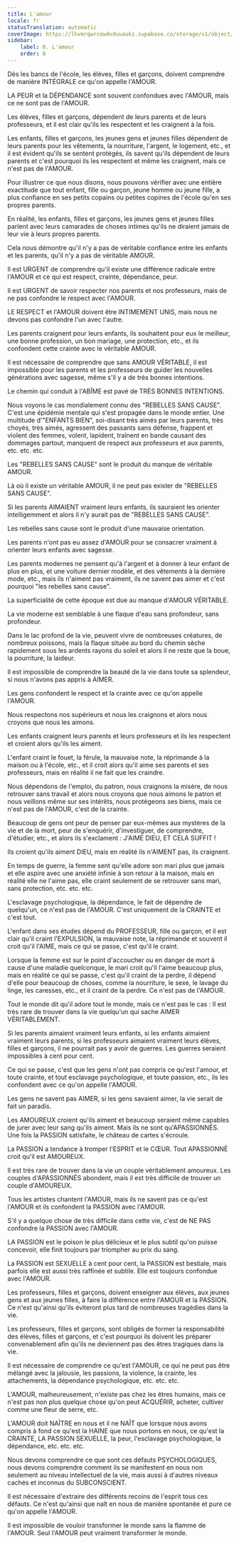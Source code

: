 ```yaml
---
title: L'amour
locale: fr
statusTranslation: automatic
coverImage: https://lhvmrqwrcowdvduuaukz.supabase.co/storage/v1/object/public/strapi-uploads/small_cover-educacion-fundamental.webp-2d51a7828a2b1309555be27f7e2a61a0.webp
sidebar:
    label: 8. L'amour
    order: 8
---
```

Dès les bancs de l'école, les élèves, filles et garçons, doivent comprendre de manière INTÉGRALE ce qu'on appelle l'AMOUR.

LA PEUR et la DÉPENDANCE sont souvent confondues avec l'AMOUR, mais ce ne sont pas de l'AMOUR.

Les élèves, filles et garçons, dépendent de leurs parents et de leurs professeurs, et il est clair qu'ils les respectent et les craignent à la fois.

Les enfants, filles et garçons, les jeunes gens et jeunes filles dépendent de leurs parents pour les vêtements, la nourriture, l'argent, le logement, etc., et il est évident qu'ils se sentent protégés, ils savent qu'ils dépendent de leurs parents et c'est pourquoi ils les respectent et même les craignent, mais ce n'est pas de l'AMOUR.

Pour illustrer ce que nous disons, nous pouvons vérifier avec une entière exactitude que tout enfant, fille ou garçon, jeune homme ou jeune fille, a plus confiance en ses petits copains ou petites copines de l'école qu'en ses propres parents.

En réalité, les enfants, filles et garçons, les jeunes gens et jeunes filles parlent avec leurs camarades de choses intimes qu'ils ne diraient jamais de leur vie à leurs propres parents.

Cela nous démontre qu'il n'y a pas de véritable confiance entre les enfants et les parents, qu'il n'y a pas de véritable AMOUR.

Il est URGENT de comprendre qu'il existe une différence radicale entre l'AMOUR et ce qui est respect, crainte, dépendance, peur.

Il est URGENT de savoir respecter nos parents et nos professeurs, mais de ne pas confondre le respect avec l'AMOUR.

LE RESPECT et l'AMOUR doivent être INTIMEMENT UNIS, mais nous ne devons pas confondre l'un avec l'autre.

Les parents craignent pour leurs enfants, ils souhaitent pour eux le meilleur, une bonne profession, un bon mariage, une protection, etc., et ils confondent cette crainte avec le véritable AMOUR.

Il est nécessaire de comprendre que sans AMOUR VÉRITABLE, il est impossible pour les parents et les professeurs de guider les nouvelles générations avec sagesse, même s'il y a de très bonnes intentions.

Le chemin qui conduit à l'ABÎME est pavé de TRÈS BONNES INTENTIONS.

Nous voyons le cas mondialement connu des "REBELLES SANS CAUSE". C'est une épidémie mentale qui s'est propagée dans le monde entier. Une multitude d'"ENFANTS BIEN", soi-disant très aimés par leurs parents, très choyés, très aimés, agressent des passants sans défense, frappent et violent des femmes, volent, lapident, traînent en bande causant des dommages partout, manquent de respect aux professeurs et aux parents, etc. etc. etc.

Les "REBELLES SANS CAUSE" sont le produit du manque de véritable AMOUR.

Là où il existe un véritable AMOUR, il ne peut pas exister de "REBELLES SANS CAUSE".

Si les parents AIMAIENT vraiment leurs enfants, ils sauraient les orienter intelligemment et alors il n'y aurait pas de "REBELLES SANS CAUSE".

Les rebelles sans cause sont le produit d'une mauvaise orientation.

Les parents n'ont pas eu assez d'AMOUR pour se consacrer vraiment à orienter leurs enfants avec sagesse.

Les parents modernes ne pensent qu'à l'argent et à donner à leur enfant de plus en plus, et une voiture dernier modèle, et des vêtements à la dernière mode, etc., mais ils n'aiment pas vraiment, ils ne savent pas aimer et c'est pourquoi "les rebelles sans cause".

La superficialité de cette époque est due au manque d'AMOUR VÉRITABLE.

La vie moderne est semblable à une flaque d'eau sans profondeur, sans profondeur.

Dans le lac profond de la vie, peuvent vivre de nombreuses créatures, de nombreux poissons, mais la flaque située au bord du chemin sèche rapidement sous les ardents rayons du soleil et alors il ne reste que la boue, la pourriture, la laideur.

Il est impossible de comprendre la beauté de la vie dans toute sa splendeur, si nous n'avons pas appris à AIMER.

Les gens confondent le respect et la crainte avec ce qu'on appelle l'AMOUR.

Nous respectons nos supérieurs et nous les craignons et alors nous croyons que nous les aimons.

Les enfants craignent leurs parents et leurs professeurs et ils les respectent et croient alors qu'ils les aiment.

L'enfant craint le fouet, la férule, la mauvaise note, la réprimande à la maison ou à l'école, etc., et il croit alors qu'il aime ses parents et ses professeurs, mais en réalité il ne fait que les craindre.

Nous dépendons de l'emploi, du patron, nous craignons la misère, de nous retrouver sans travail et alors nous croyons que nous aimons le patron et nous veillons même sur ses intérêts, nous protégeons ses biens, mais ce n'est pas de l'AMOUR, c'est de la crainte.

Beaucoup de gens ont peur de penser par eux-mêmes aux mystères de la vie et de la mort, peur de s'enquérir, d'investiguer, de comprendre, d'étudier, etc., et alors ils s'exclament : J'AIME DIEU, ET CELA SUFFIT !

Ils croient qu'ils aiment DIEU, mais en réalité ils n'AIMENT pas, ils craignent.

En temps de guerre, la femme sent qu'elle adore son mari plus que jamais et elle aspire avec une anxiété infinie à son retour à la maison, mais en réalité elle ne l'aime pas, elle craint seulement de se retrouver sans mari, sans protection, etc. etc. etc.

L'esclavage psychologique, la dépendance, le fait de dépendre de quelqu'un, ce n'est pas de l'AMOUR. C'est uniquement de la CRAINTE et c'est tout.

L'enfant dans ses études dépend du PROFESSEUR, fille ou garçon, et il est clair qu'il craint l'EXPULSION, la mauvaise note, la réprimande et souvent il croit qu'il l'AIME, mais ce qui se passe, c'est qu'il le craint.

Lorsque la femme est sur le point d'accoucher ou en danger de mort à cause d'une maladie quelconque, le mari croit qu'il l'aime beaucoup plus, mais en réalité ce qui se passe, c'est qu'il craint de la perdre, il dépend d'elle pour beaucoup de choses, comme la nourriture, le sexe, le lavage du linge, les caresses, etc., et il craint de la perdre. Ce n'est pas de l'AMOUR.

Tout le monde dit qu'il adore tout le monde, mais ce n'est pas le cas : Il est très rare de trouver dans la vie quelqu'un qui sache AIMER VÉRITABLEMENT.

Si les parents aimaient vraiment leurs enfants, si les enfants aimaient vraiment leurs parents, si les professeurs aimaient vraiment leurs élèves, filles et garçons, il ne pourrait pas y avoir de guerres. Les guerres seraient impossibles à cent pour cent.

Ce qui se passe, c'est que les gens n'ont pas compris ce qu'est l'amour, et toute crainte, et tout esclavage psychologique, et toute passion, etc., ils les confondent avec ce qu'on appelle l'AMOUR.

Les gens ne savent pas AIMER, si les gens savaient aimer, la vie serait de fait un paradis.

Les AMOUREUX croient qu'ils aiment et beaucoup seraient même capables de jurer avec leur sang qu'ils aiment. Mais ils ne sont qu'APASSIONNÉS. Une fois la PASSION satisfaite, le château de cartes s'écroule.

La PASSION a tendance à tromper l'ESPRIT et le CŒUR. Tout APASSIONNÉ croit qu'il est AMOUREUX.

Il est très rare de trouver dans la vie un couple véritablement amoureux. Les couples d'APASSIONNÉS abondent, mais il est très difficile de trouver un couple d'AMOUREUX.

Tous les artistes chantent l'AMOUR, mais ils ne savent pas ce qu'est l'AMOUR et ils confondent la PASSION avec l'AMOUR.

S'il y a quelque chose de très difficile dans cette vie, c'est de NE PAS confondre la PASSION avec l'AMOUR.

LA PASSION est le poison le plus délicieux et le plus subtil qu'on puisse concevoir, elle finit toujours par triompher au prix du sang.

La PASSION est SEXUELLE à cent pour cent, la PASSION est bestiale, mais parfois elle est aussi très raffinée et subtile. Elle est toujours confondue avec l'AMOUR.

Les professeurs, filles et garçons, doivent enseigner aux élèves, aux jeunes gens et aux jeunes filles, à faire la différence entre l'AMOUR et la PASSION. Ce n'est qu'ainsi qu'ils éviteront plus tard de nombreuses tragédies dans la vie.

Les professeurs, filles et garçons, sont obligés de former la responsabilité des élèves, filles et garçons, et c'est pourquoi ils doivent les préparer convenablement afin qu'ils ne deviennent pas des êtres tragiques dans la vie.

Il est nécessaire de comprendre ce qu'est l'AMOUR, ce qui ne peut pas être mélangé avec la jalousie, les passions, la violence, la crainte, les attachements, la dépendance psychologique, etc. etc. etc.

L'AMOUR, malheureusement, n'existe pas chez les êtres humains, mais ce n'est pas non plus quelque chose qu'on peut ACQUÉRIR, acheter, cultiver comme une fleur de serre, etc.

L'AMOUR doit NAÎTRE en nous et il ne NAÎT que lorsque nous avons compris à fond ce qu'est la HAINE que nous portons en nous, ce qu'est la CRAINTE, LA PASSION SEXUELLE, la peur, l'esclavage psychologique, la dépendance, etc. etc. etc.

Nous devons comprendre ce que sont ces défauts PSYCHOLOGIQUES, nous devons comprendre comment ils se manifestent en nous non seulement au niveau intellectuel de la vie, mais aussi à d'autres niveaux cachés et inconnus du SUBCONSCIENT.

Il est nécessaire d'extraire des différents recoins de l'esprit tous ces défauts. Ce n'est qu'ainsi que naît en nous de manière spontanée et pure ce qu'on appelle l'AMOUR.

Il est impossible de vouloir transformer le monde sans la flamme de l'AMOUR. Seul l'AMOUR peut vraiment transformer le monde.

